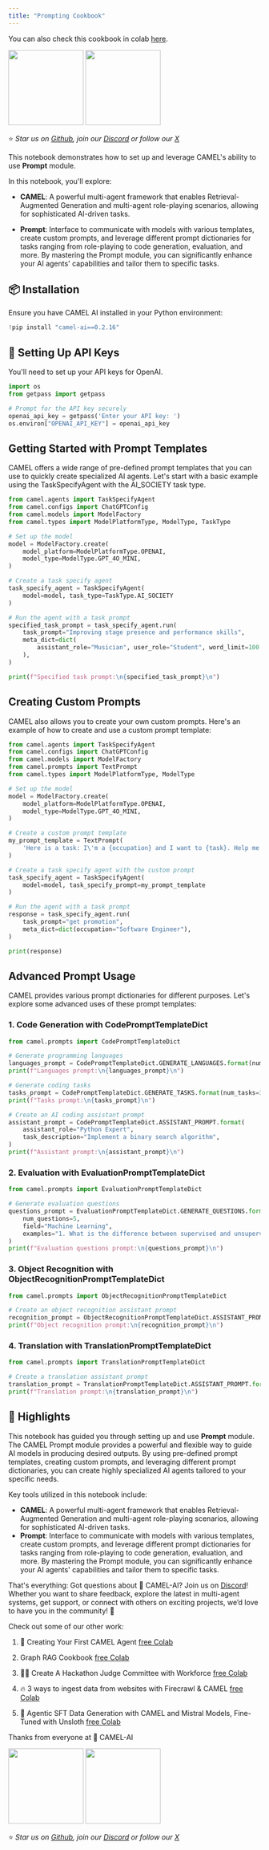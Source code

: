 ```yaml
---
title: "Prompting Cookbook"
---
```


You can also check this cookbook in colab [here](https://colab.research.google.com/drive/1VcjPuy2UEYm0xLdriT7OMGt6I2yX9z32?usp=sharing).

<div class="align-center">
  <a href="https://www.camel-ai.org/"><img src="https://i.postimg.cc/KzQ5rfBC/button.png"width="150"/></a>
  <a href="https://discord.camel-ai.org"><img src="https://i.postimg.cc/L4wPdG9N/join-2.png"  width="150"/></a>
  
⭐ <i>Star us on [*Github*](https://github.com/camel-ai/camel), join our [*Discord*](https://discord.camel-ai.org) or follow our [*X*](https://x.com/camelaiorg)</i>
</div>

This notebook demonstrates how to set up and leverage CAMEL's ability to use **Prompt** module. 

In this notebook, you'll explore:

* **CAMEL**: A powerful multi-agent framework that enables Retrieval-Augmented Generation and multi-agent role-playing scenarios, allowing for sophisticated AI-driven tasks.

* **Prompt**: Interface to communicate with models with various templates, create custom prompts, and leverage different prompt dictionaries for tasks ranging from role-playing to code generation, evaluation, and more. By mastering the Prompt module, you can significantly enhance your AI agents' capabilities and tailor them to specific tasks.

## 📦 Installation

Ensure you have CAMEL AI installed in your Python environment:


```python
!pip install "camel-ai==0.2.16"
```

## 🔑 Setting Up API Keys

You'll need to set up your API keys for OpenAI.


```python
import os
from getpass import getpass

# Prompt for the API key securely
openai_api_key = getpass('Enter your API key: ')
os.environ["OPENAI_API_KEY"] = openai_api_key
```

## Getting Started with Prompt Templates
CAMEL offers a wide range of pre-defined prompt templates that you can use to quickly create specialized AI agents. Let's start with a basic example using the TaskSpecifyAgent with the AI_SOCIETY task type.


```python
from camel.agents import TaskSpecifyAgent
from camel.configs import ChatGPTConfig
from camel.models import ModelFactory
from camel.types import ModelPlatformType, ModelType, TaskType

# Set up the model
model = ModelFactory.create(
    model_platform=ModelPlatformType.OPENAI,
    model_type=ModelType.GPT_4O_MINI,
)

# Create a task specify agent
task_specify_agent = TaskSpecifyAgent(
    model=model, task_type=TaskType.AI_SOCIETY
)

# Run the agent with a task prompt
specified_task_prompt = task_specify_agent.run(
    task_prompt="Improving stage presence and performance skills",
    meta_dict=dict(
        assistant_role="Musician", user_role="Student", word_limit=100
    ),
)

print(f"Specified task prompt:\n{specified_task_prompt}\n")
```
    
    

## Creating Custom Prompts
CAMEL also allows you to create your own custom prompts. Here's an example of how to create and use a custom prompt template:


```python
from camel.agents import TaskSpecifyAgent
from camel.configs import ChatGPTConfig
from camel.models import ModelFactory
from camel.prompts import TextPrompt
from camel.types import ModelPlatformType, ModelType

# Set up the model
model = ModelFactory.create(
    model_platform=ModelPlatformType.OPENAI,
    model_type=ModelType.GPT_4O_MINI,
)

# Create a custom prompt template
my_prompt_template = TextPrompt(
    'Here is a task: I\'m a {occupation} and I want to {task}. Help me to make this task more specific.'
)

# Create a task specify agent with the custom prompt
task_specify_agent = TaskSpecifyAgent(
    model=model, task_specify_prompt=my_prompt_template
)

# Run the agent with a task prompt
response = task_specify_agent.run(
    task_prompt="get promotion",
    meta_dict=dict(occupation="Software Engineer"),
)

print(response)
```

## Advanced Prompt Usage
CAMEL provides various prompt dictionaries for different purposes. Let's explore some advanced uses of these prompt templates:

### 1. Code Generation with CodePromptTemplateDict


```python
from camel.prompts import CodePromptTemplateDict

# Generate programming languages
languages_prompt = CodePromptTemplateDict.GENERATE_LANGUAGES.format(num_languages=5)
print(f"Languages prompt:\n{languages_prompt}\n")

# Generate coding tasks
tasks_prompt = CodePromptTemplateDict.GENERATE_TASKS.format(num_tasks=3)
print(f"Tasks prompt:\n{tasks_prompt}\n")

# Create an AI coding assistant prompt
assistant_prompt = CodePromptTemplateDict.ASSISTANT_PROMPT.format(
    assistant_role="Python Expert",
    task_description="Implement a binary search algorithm",
)
print(f"Assistant prompt:\n{assistant_prompt}\n")
```
      

### 2. Evaluation with EvaluationPromptTemplateDict


```python
from camel.prompts import EvaluationPromptTemplateDict

# Generate evaluation questions
questions_prompt = EvaluationPromptTemplateDict.GENERATE_QUESTIONS.format(
    num_questions=5,
    field="Machine Learning",
    examples="1. What is the difference between supervised and unsupervised learning?\n2. Explain the concept of overfitting.",
)
print(f"Evaluation questions prompt:\n{questions_prompt}\n")
```
    
    

### 3. Object Recognition with ObjectRecognitionPromptTemplateDict


```python
from camel.prompts import ObjectRecognitionPromptTemplateDict

# Create an object recognition assistant prompt
recognition_prompt = ObjectRecognitionPromptTemplateDict.ASSISTANT_PROMPT
print(f"Object recognition prompt:\n{recognition_prompt}\n")
```
    
    

### 4. Translation with TranslationPromptTemplateDict


```python
from camel.prompts import TranslationPromptTemplateDict

# Create a translation assistant prompt
translation_prompt = TranslationPromptTemplateDict.ASSISTANT_PROMPT.format(target_language="Spanish")
print(f"Translation prompt:\n{translation_prompt}\n")
```
    
    

## 🌟 Highlights

This notebook has guided you through setting up and use **Prompt** module. The CAMEL Prompt module provides a powerful and flexible way to guide AI models in producing desired outputs. By using pre-defined prompt templates, creating custom prompts, and leveraging different prompt dictionaries, you can create highly specialized AI agents tailored to your specific needs.

Key tools utilized in this notebook include:

*   **CAMEL**: A powerful multi-agent framework that enables Retrieval-Augmented Generation and multi-agent role-playing scenarios, allowing for sophisticated AI-driven tasks.
*   **Prompt**: Interface to communicate with models with various templates, create custom prompts, and leverage different prompt dictionaries for tasks ranging from role-playing to code generation, evaluation, and more. By mastering the Prompt module, you can significantly enhance your AI agents' capabilities and tailor them to specific tasks.

That's everything: Got questions about 🐫 CAMEL-AI? Join us on [Discord](https://discord.camel-ai.org)! Whether you want to share feedback, explore the latest in multi-agent systems, get support, or connect with others on exciting projects, we’d love to have you in the community! 🤝

Check out some of our other work:

1. 🐫 Creating Your First CAMEL Agent [free Colab](https://docs.camel-ai.org/cookbooks/create_your_first_agent.html)

2.  Graph RAG Cookbook [free Colab](https://colab.research.google.com/drive/1uZKQSuu0qW6ukkuSv9TukLB9bVaS1H0U?usp=sharing)

3. 🧑‍⚖️ Create A Hackathon Judge Committee with Workforce [free Colab](https://colab.research.google.com/drive/18ajYUMfwDx3WyrjHow3EvUMpKQDcrLtr?usp=sharing)

4. 🔥 3 ways to ingest data from websites with Firecrawl & CAMEL [free Colab](https://colab.research.google.com/drive/1lOmM3VmgR1hLwDKdeLGFve_75RFW0R9I?usp=sharing)

5. 🦥 Agentic SFT Data Generation with CAMEL and Mistral Models, Fine-Tuned with Unsloth [free Colab](https://colab.research.google.com/drive/1lYgArBw7ARVPSpdwgKLYnp_NEXiNDOd-?usp=sharingg)

Thanks from everyone at 🐫 CAMEL-AI


<div class="align-center">
  <a href="https://www.camel-ai.org/"><img src="https://i.postimg.cc/KzQ5rfBC/button.png"width="150"/></a>
  <a href="https://discord.camel-ai.org"><img src="https://i.postimg.cc/L4wPdG9N/join-2.png"  width="150"/></a>
  
⭐ <i>Star us on [*Github*](https://github.com/camel-ai/camel), join our [*Discord*](https://discord.camel-ai.org) or follow our [*X*](https://x.com/camelaiorg)</i>
</div>

